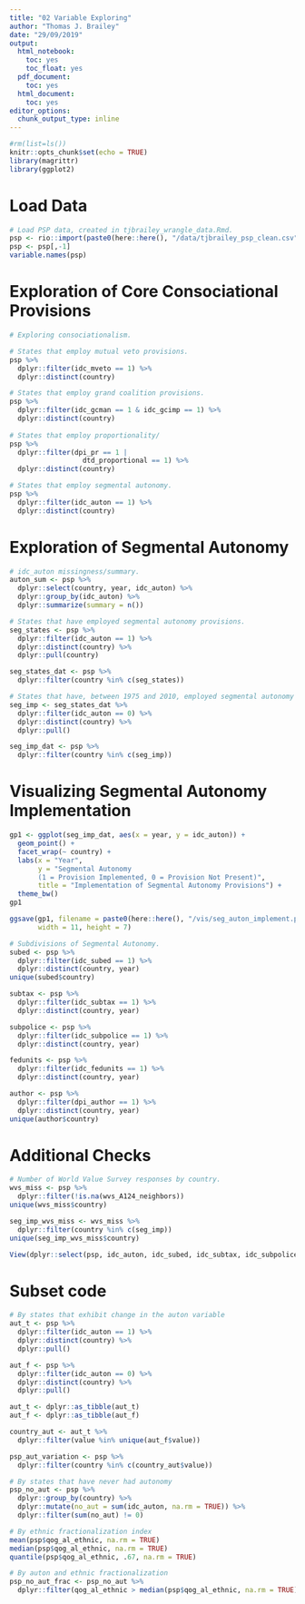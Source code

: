 ```yaml
---
title: "02 Variable Exploring"
author: "Thomas J. Brailey"
date: "29/09/2019"
output:
  html_notebook:
    toc: yes
    toc_float: yes
  pdf_document:
    toc: yes
  html_document:
    toc: yes
editor_options:
  chunk_output_type: inline
---
```

<style>
    body .main-container {
        max-width: 100%;
    }
</style>

```r
#rm(list=ls())
knitr::opts_chunk$set(echo = TRUE)
library(magrittr)
library(ggplot2)
```

# Load Data
```r
# Load PSP data, created in tjbrailey_wrangle_data.Rmd.
psp <- rio::import(paste0(here::here(), "/data/tjbrailey_psp_clean.csv"))
psp <- psp[,-1]
variable.names(psp)
```

# Exploration of Core Consociational Provisions
```r
# Exploring consociationalism.

# States that employ mutual veto provisions.
psp %>% 
  dplyr::filter(idc_mveto == 1) %>%
  dplyr::distinct(country)

# States that employ grand coalition provisions.
psp %>%
  dplyr::filter(idc_gcman == 1 & idc_gcimp == 1) %>%
  dplyr::distinct(country)
 
# States that employ proportionality/
psp %>%
  dplyr::filter(dpi_pr == 1 | 
                  dtd_proportional == 1) %>%
  dplyr::distinct(country)

# States that employ segmental autonomy.
psp %>%
  dplyr::filter(idc_auton == 1) %>% 
  dplyr::distinct(country)
```

# Exploration of Segmental Autonomy
```r
# idc_auton missingness/summary.
auton_sum <- psp %>%
  dplyr::select(country, year, idc_auton) %>%
  dplyr::group_by(idc_auton) %>%
  dplyr::summarize(summary = n())

# States that have employed segmental autonomy provisions. 
seg_states <- psp %>%
  dplyr::filter(idc_auton == 1) %>% 
  dplyr::distinct(country) %>%
  dplyr::pull(country)

seg_states_dat <- psp %>% 
  dplyr::filter(country %in% c(seg_states))

# States that have, between 1975 and 2010, employed segmental autonomy provisions.
seg_imp <- seg_states_dat %>%
  dplyr::filter(idc_auton == 0) %>%
  dplyr::distinct(country) %>%
  dplyr::pull()

seg_imp_dat <- psp %>%
  dplyr::filter(country %in% c(seg_imp))
```

# Visualizing Segmental Autonomy Implementation
```r
gp1 <- ggplot(seg_imp_dat, aes(x = year, y = idc_auton)) +
  geom_point() +
  facet_wrap(~ country) + 
  labs(x = "Year",
       y = "Segmental Autonomy 
       (1 = Provision Implemented, 0 = Provision Not Present)",
       title = "Implementation of Segmental Autonomy Provisions") + 
  theme_bw()
gp1

ggsave(gp1, filename = paste0(here::here(), "/vis/seg_auton_implement.png"), units = "in",
       width = 11, height = 7)
```

```r
# Subdivisions of Segmental Autonomy.
subed <- psp %>%
  dplyr::filter(idc_subed == 1) %>%
  dplyr::distinct(country, year)
unique(subed$country)

subtax <- psp %>%
  dplyr::filter(idc_subtax == 1) %>%
  dplyr::distinct(country, year)

subpolice <- psp %>%
  dplyr::filter(idc_subpolice == 1) %>%
  dplyr::distinct(country, year)

fedunits <- psp %>%
  dplyr::filter(idc_fedunits == 1) %>%
  dplyr::distinct(country, year)

author <- psp %>%
  dplyr::filter(dpi_author == 1) %>%
  dplyr::distinct(country, year)
unique(author$country)
```

# Additional Checks
```r
# Number of World Value Survey responses by country.
wvs_miss <- psp %>%
  dplyr::filter(!is.na(wvs_A124_neighbors))
unique(wvs_miss$country)

seg_imp_wvs_miss <- wvs_miss %>%
  dplyr::filter(country %in% c(seg_imp))
unique(seg_imp_wvs_miss$country)
```
```r
View(dplyr::select(psp, idc_auton, idc_subed, idc_subtax, idc_subpolice, dpi_author))
```

# Subset code
```r
# By states that exhibit change in the auton variable
aut_t <- psp %>%
  dplyr::filter(idc_auton == 1) %>%
  dplyr::distinct(country) %>%
  dplyr::pull()

aut_f <- psp %>%
  dplyr::filter(idc_auton == 0) %>%
  dplyr::distinct(country) %>%
  dplyr::pull()

aut_t <- dplyr::as_tibble(aut_t)
aut_f <- dplyr::as_tibble(aut_f)

country_aut <- aut_t %>%
  dplyr::filter(value %in% unique(aut_f$value))

psp_aut_variation <- psp %>%
  dplyr::filter(country %in% c(country_aut$value))

# By states that have never had autonomy
psp_no_aut <- psp %>%
  dplyr::group_by(country) %>%
  dplyr::mutate(no_aut = sum(idc_auton, na.rm = TRUE)) %>%
  dplyr::filter(sum(no_aut) != 0)

# By ethnic fractionalization index
mean(psp$qog_al_ethnic, na.rm = TRUE)
median(psp$qog_al_ethnic, na.rm = TRUE)
quantile(psp$qog_al_ethnic, .67, na.rm = TRUE)

# By auton and ethnic fractionalization
psp_no_aut_frac <- psp_no_aut %>%
  dplyr::filter(qog_al_ethnic > median(psp$qog_al_ethnic, na.rm = TRUE))
```